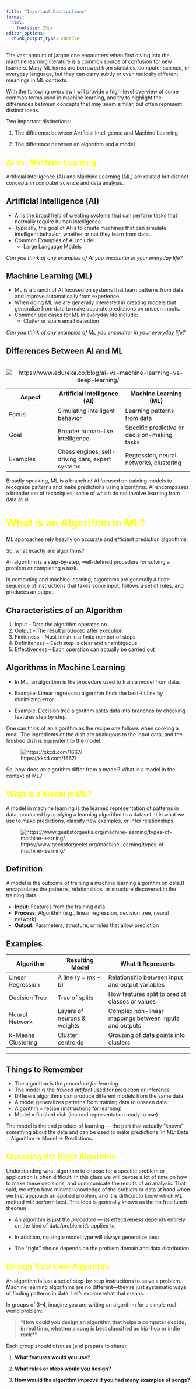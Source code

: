 ```yaml
---
title: "Important Distinctions"
format: 
  html: 
    fontsize: 25px
editor_options: 
  chunk_output_type: console
---
```


The vast amount of jargon one encounters when first diving into the machine learning literature is a common source of confusion for new learners. Many ML terms are borrowed from statistics, computer science, or everyday language, but they can carry subtly or even radically different meanings in ML contexts.

With the following overview I will provide a high-level overview of some common terms used in machine learning, and try to highlight the differences between concepts that may seem similar, but often represent distinct ideas.

Two important distinctions:

1.  The difference between Artificial Intelligence and Machine Learning

2.  The difference between an algorithm and a model

::: {style="color: yellow"}
# AI vs. Machine Learning
:::

Artificial Intelligence (AI) and Machine Learning (ML) are related but distinct concepts in computer science and data analysis.

## Artificial Intelligence (AI)

-   AI is the broad field of creating systems that can perform tasks that normally require human intelligence.
-   Typically, the goal of AI is to create machines that can simulate intelligent behavior, whether or not they learn from data.
-   Common Examples of AI include**:**
    -   Large Language Models

*Can you think of any examples of AI you encounter in your everyday life?*

## Machine Learning (ML)

-   ML is a branch of AI focused on systems that learn patterns from data and improve automatically from experience.
-   When doing ML we are generally interested in creating models that generalize from data to make accurate predictions on unseen inputs.
-   Common use cases for ML in everyday life include**:**
    -   Clutter or spam email detection

*Can you think of any examples of ML you encounter in your everyday life?*

## Differences Between AI and ML

| Aspect | Artificial Intelligence (AI) | Machine Learning (ML) |
|-------------------|---------------------------|---------------------------|
| Focus | Simulating intelligent behavior | Learning patterns from data |
| Goal | Broader human-like intelligence | Specific predictive or decision-making tasks |
| Examples | Chess engines, self-driving cars, expert systems | Regression, neural networks, clustering |

: \
![https://www.edureka.co/blog/ai-vs-machine-learning-vs-deep-learning/](images/AI-vs-ML-vs-Deep-Learning.png)

Broadly speaking, ML is a branch of AI focused on training models to recognize patterns and make predictions using algorithms. AI encompasses a broader set of techniques, some of which do not involve learning from data at all.

<div>

# What is an Algorithm in ML? {style="color: yellow"}

</div>

ML approaches rely heavily on accurate and efficient prediction algorithms.

So, what exactly are algorithms?

An algorithm is a step-by-step, well-defined procedure for solving a problem or completing a task.

In computing and machine learning, algorithms are generally a finite sequence of instructions that takes some input, follows a set of rules, and produces an output.

## Characteristics of an Algorithm

1.  Input – Data the algorithm operates on
2.  Output – The result produced after execution
3.  Finiteness – Must finish in a finite number of steps
4.  Definiteness – Each step is clear and unambiguous
5.  Effectiveness – Each operation can actually be carried out

## Algorithms in Machine Learning

-   In ML, an algorithm is the procedure used to train a model from data.

-   Example: Linear regression algorithm finds the best-fit line by minimizing error.

-   Example: Decision tree algorithm splits data into branches by checking features step by step.

One can think of an algorithm as the recipe one follows when cooking a meal. The ingredients of the dish are analogous to the input data, and the finished dish is equivalent to the model.

![https://xkcd.com/1667/](images/algorithms.png)

So, how does an algorithm differ from a model? What is a model in the context of ML?

::: {style="color: yellow"}
# What is a Model in ML?
:::

A model in machine learning is the learned representation of patterns in data, produced by applying a learning algorithm to a dataset. It is what we use to make predictions, classify new examples, or infer relationships.

![https://www.geeksforgeeks.org/machine-learning/types-of-machine-learning/](images/model_ml.png)

## Definition

A model is the outcome of training a machine learning algorithm on data.It encapsulates the patterns, relationships, or structure discovered in the training data.

-   **Input:** Features from the training data\
-   **Process:** Algorithm (e.g., linear regression, decision tree, neural network)\
-   **Output:** Parameters, structure, or rules that allow prediction

## Examples

| Algorithm | Resulting Model | What It Represents |
|-------------------|--------------------|---------------------------------|
| Linear Regression | A line (y = mx + b) | Relationship between input and output variables |
| Decision Tree | Tree of splits | How features split to predict classes or values |
| Neural Network | Layers of neurons & weights | Complex non-linear mappings between inputs and outputs |
| k-Means Clustering | Cluster centroids | Grouping of data points into clusters |

------------------------------------------------------------------------

## Things to Remember

-   The algorithm is the *procedure for learning*\
-   The model is the *trained artifact* used for prediction or inference\
-   Different algorithms can produce different models from the same data\
-   A model generalizes patterns from training data to unseen data
-   Algorithm = recipe (instructions for learning)\
-   Model = finished dish (learned representation ready to use)

The model is the end product of learning — the part that actually “knows” something about the data and can be used to make predictions. In ML: Data + Algorithm → Model → Predictions.

::: {style="color: yellow"}
# Choosing the Right Algorithm
:::

Understanding what algorithm to choose for a specific problem or application is often difficult. In this class we will devote a lot of time on how to make these decisions, and communicate the results of an analysis. That said, we often have minimal knowledge of the problem or data at hand when we first approach an applied problem, and it is difficult to know which ML method will perform best. This idea is generally known as the no free lunch theorem

-   An algorithm is just the *procedure* — its effectiveness depends entirely on the kind of data/problem it’s applied to

-   In addition, no single model type will always generalize best

-   The “right” choice depends on the problem domain and data distribution

::: {style="color: yellow"}
# Design Your Own Algorithm
:::

An algorithm is just a set of step-by-step instructions to solve a problem. Machine learning algorithms are no different—they’re just systematic ways of finding patterns in data. Let’s explore what that means.

In groups of 3–4, imagine you are writing an algorithm for a simple real-world problem:

> **“How could you design an algorithm that helps a computer decide, in real time, whether a song is best classified as hip-hop or indie rock?”**

Each group should discuss (and prepare to share):

1.  **What features would you use?**

2.  **What rules or steps would you design?**

3.  **How would the algorithm improve if you had many examples of songs?**
